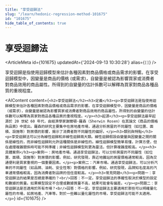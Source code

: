 ```yaml
---
title: "享受迴歸法"
slug: "/learn/hedonic-regression-method-101675"
id: "101675"
hide_table_of_contents: true
---
```



# 享受迴歸法

<ArticleMeta id={101675} updatedAt={'2024-09-13 10:30:28'} alias={`[]`} />
<div className='border-solid border-b border-t-0 my-4 border-[var(--ifm-color-gray-300)]' />

享受迴歸是指使用迴歸模型來估計各種因素對商品價格或商品需求的影響。在享受迴歸模型中，因變量是商品的價格 (或需求)，自變量是被認為影響買家或消費者對商品效用的商品屬性。所得到的自變量的估計係數可以解釋為買家對商品各種品質的重視程度。

<AIContent content={`<h2>享受迴歸法</h2><h3>定義</h3><p>享受迴歸法是指使用迴歸模型來估計各種因素對商品價格或商品需求的影響。在享受迴歸模型中，因變量是商品的價格（或需求），自變量是被認為影響買家或消費者對商品效用的商品屬性。所得到的自變量的估計係數可以解釋為買家對商品各種品質的重視程度。</p><h3>起源</h3><p>享受迴歸法最早起源於 20 世紀 60 年代，由經濟學家謝爾頓·羅森（Sherwin Rosen）在其論文《商品的價格與品質》中提出。羅森的研究主要集中在房地產市場，通過分析房屋的不同屬性（如位置、面積、設施等）對房價的影響，揭示了消費者對不同屬性的偏好。</p><h3>類別與特點</h3><p>享受迴歸法可以分為線性迴歸和非線性迴歸兩大類。線性迴歸假設自變量與因變量之間的關係是線性的，而非線性迴歸則允許這種關係是非線性的。線性迴歸模型簡單易懂，計算方便，但在處理複雜關係時可能不夠準確；非線性迴歸模型則更為靈活，但計算複雜度較高。</p><h3>具體案例</h3><p>案例一：房地產市場。通過享受迴歸法，可以分析房屋的不同屬性（如位置、面積、設施等）對房價的影響。例如，研究發現，靠近地鐵站的房屋價格通常較高，因為交通便利是買家重視的一個重要因素。</p><p>案例二：汽車市場。通過享受迴歸法，可以分析汽車的不同屬性（如品牌、油耗、安全性等）對價格的影響。例如，研究發現，品牌知名度高的汽車通常價格較高，因為消費者對品牌的信任度較高。</p><h3>常見問題</h3><p>問題一：享受迴歸法的結果是否總是準確的？<br/>回答：不一定。享受迴歸法的準確性取決於模型的設定和數據的質量。如果模型設定不合理或數據質量不高，結果可能會有偏差。</p><p>問題二：享受迴歸法是否適用於所有市場？<br/>回答：不一定。享受迴歸法主要適用於那些可以明確量化屬性的市場，如房地產、汽車等。對於一些難以量化屬性的市場，享受迴歸法可能不太適用。</p>`} id={101675} />
